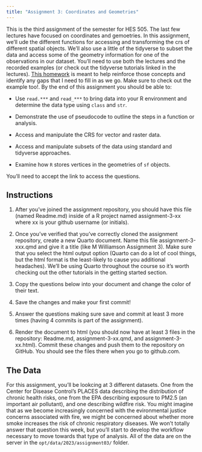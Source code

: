 ```yaml
---
title: "Assignment 3: Coordinates and Geometries"
---
```


This is the third assignment of the semester for HES 505. The last few lectures have focused on coordinates and gemoetries. In this assignment, we'll ude the different functions for accessing and transforming the crs of different spatial objects. We'll also use a little of the tidyverse to subset the data and access some of the geometry information for one of the observations in our dataset. You'll need to use both the lectures and the recorded examples (or check out the   tidyverse   tutorials linked in the lectures). [This homework](https://classroom.github.com/a/uMIv-Zk4) is meant to help reinforce those concepts and identify any gaps that I need to fill in as we go. Make sure to check out the example too!. By the end of this assignment you should be able to:

* Use `read.***` and `read_***` to bring data into your R environment and determine the data type using `class` and `str`.

* Demonstrate the use of pseudocode to outline the steps in a function or analysis.

* Access and manipulate the CRS for vector and raster data.

* Access and manipulate subsets of the data using standard and tidyverse approaches.

* Examine how `R` stores vertices in the geometries of `sf` objects.


You'll need to accept the link to access the questions. 

## Instructions

1. After you've joined the assignment repository, you should have this file (named Readme.md) inside of a R project named assignment-3-xx where xx is your github username (or initials).

2. Once you've verified that you've correctly cloned the assignment repository, create a new Quarto document. Name this file assignment-3-xxx.qmd and give it a title (like M Williamson Assignment 3). Make sure that you select the html output option (Quarto can do a lot of cool things, but the html format is the least-likely to cause you additional headaches). We'll be using Quarto throughout the course so it's worth checking out the other tutorials in the getting started section.

3. Copy the questions below into your document and change the color of their text.

4. Save the changes and make your first commit!

5. Answer the questions making sure save and commit at least 3 more times (having 4 commits is part of the assignment).

6. Render the document to html (you should now have at least 3 files in the repository: Readme.md, assignment-3-xx.qmd, and assignment-3-xx.html). Commit these changes and push them to the repository on GitHub. You should see the files there when you go to github.com.

## The Data
For this assignment, you'll be lookcing at 3 different datasets. One from the Center for Disease Control's PLACES data describing the distribution of chronic health risks, one from the EPA describing exposure to PM2.5 (an important air pollutant), and one describing wildfire risk. You might imagine that as we become increasingly concerned with the evironmental justice concerns associated with fire, we might be concerned about whether more smoke increases the risk of chronic respiratory diseases. We won't totally answer that question this week, but you'll start to develop the workflow necessary to move towards that type of analysis. All of the data are on the server in the `opt/data/2023/assignment03/` folder.

